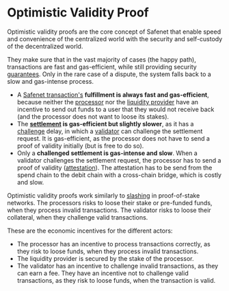 # Optimistic Validity Proof

Optimistic validity proofs are the core concept of Safenet that enable speed and convenience of the centralized world with the security and self-custody of the decentralized world.

They make sure that in the vast majority of cases (the happy path), transactions are fast and gas-efficient, while still providing security [guarantees](./protocol/guarantee.mdx). 
Only in the rare case of a dispute, the system falls back to a slow and gas-intense process.

* A [Safenet transaction's](./safenet-transaction.mdx) **fulfillment is always fast and gas-efficient**, because neither the [processor](./core-components/processor.mdx) nor the [liquidity provider](./core-components/liquidity-provider.mdx) have an incentive to send out funds to a user that they would not receive back (and the processor does not want to loose its stakes).
* The **[settlement](./concepts/settlement.mdx) is gas-efficient but slightly slower**, as it has a [challenge](./concepts/challenge.mdx) delay, in which a [validator](./core-components/validator.mdx) can challenge the settlement request. 
It is gas-efficient, as the processor does not have to send a proof of validity initially (but is free to do so).
* Only a **challenged settlement is gas-intense and slow**. When a validator challenges the settlement request, the processor has to send a proof of validity ([attestation](./concepts/attestation.mdx)). 
The attestation has to be send from the spend chain to the debit chain with a cross-chain bridge, which is costly and slow.

Optimistic validity proofs work similarly to [slashing](https://ethereum.org/en/developers/docs/consensus-mechanisms/pos/rewards-and-penalties/#slashing) in proof-of-stake networks.
The processors risks to loose their stake or pre-funded funds, when they process invalid transactions.
The validator risks to loose their collateral, when they challenge valid transactions.

These are the economic incentives for the different actors:

* The processor has an incentive to process transactions correctly, as they risk to loose funds, when they process invalid transactions. 
* The liquidity provider is secured by the stake of the processor.
* The validator has an incentive to challenge invalid transactions, as they can earn a fee. They have an incentive not to challenge valid transactions, as they risk to loose funds, when the transaction is valid.